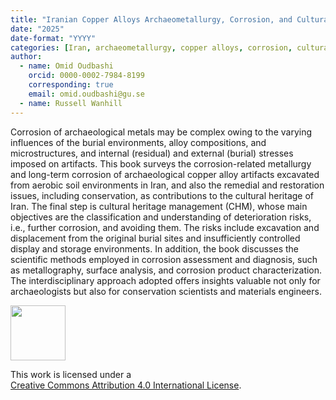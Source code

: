 ```yaml
---
title: "Iranian Copper Alloys Archaeometallurgy, Corrosion, and Cultural Heritage Management"
date: "2025"
date-format: "YYYY"
categories: [Iran, archaeometallurgy, copper alloys, corrosion, cultural heritage management]
author: 
  - name: Omid Oudbashi
    orcid: 0000-0002-7984-8199
    corresponding: true
    email: omid.oudbashi@gu.se
  - name: Russell Wanhill
---
```


Corrosion of archaeological metals may be complex owing to the varying influences of the burial environments, alloy compositions, and microstructures, and internal (residual) and external (burial) stresses imposed on artifacts. This book surveys the corrosion-related metallurgy and long-term corrosion of archaeological copper alloy artifacts excavated from aerobic soil environments in Iran, and also the remedial and restoration issues, including conservation, as contributions to the cultural heritage of Iran. The final step is cultural heritage management (CHM), whose main objectives are the classification and understanding of deterioration risks, i.e., further corrosion, and avoiding them. The risks include excavation and displacement from the original burial sites and insufficiently controlled display and storage environments. In addition, the book discusses the scientific methods employed in corrosion assessment and diagnosis, such as metallography, surface analysis, and corrosion product characterization. The interdisciplinary approach adopted offers insights valuable not only for archaeologists but also for conservation scientists and materials engineers.

::: {layout="[ 20 , 85 ]"}

::: {#column-image}
[![](https://i.creativecommons.org/l/by/4.0/88x31.png){width=88}](http://creativecommons.org/licenses/by/4.0/)
:::

::: {#column-text}
This work is licensed under a<br>[Creative Commons Attribution 4.0 International License](https://creativecommons.org/licenses/by/4.0/).
:::

:::
